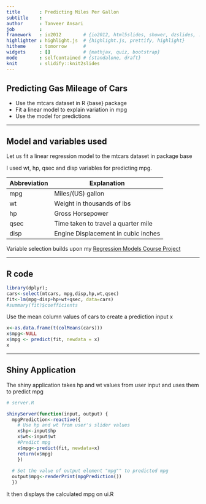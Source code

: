 ```yaml
---
title       : Predicting Miles Per Gallon 
subtitle    : 
author      : Tanveer Ansari
job         : 
framework   : io2012        # {io2012, html5slides, shower, dzslides, ...}
highlighter : highlight.js  # {highlight.js, prettify, highlight}
hitheme     : tomorrow      # 
widgets     : []            # {mathjax, quiz, bootstrap}
mode        : selfcontained # {standalone, draft}
knit        : slidify::knit2slides
---
```


## Predicting Gas Mileage of Cars

* Use the mtcars dataset in R {base} package
* Fit a linear model to explain variation in mpg
* Use the model for predictions

--- 

## Model and variables used  

Let us fit a linear regression model to the mtcars dataset in package base  


I used wt, hp, qsec and disp variables for predicting mpg.

Abbreviation | Explanation
----------------------|------------
mpg |  Miles/(US) gallon
wt | Weight in thousands of lbs 
hp | Gross Horsepower
qsec | Time taken to travel a quarter mile
disp | Engine Displacement in cubic inches  


Variable selection builds upon my [Regression Models Course Project](https://s3.amazonaws.com/coursera-uploads/user-643a38d96a27064318cb87b3/973532/asst-4/c32a7db0eb8f11e497299d1b8b45aece.pdf)

---

## R code

```r
library(dplyr); 
cars<-select(mtcars, mpg,disp,hp,wt,qsec)
fit<-lm(mpg~disp+hp+wt+qsec, data=cars)
#summary(fit)$coefficients

```
Use the mean column values of cars to create a prediction input x

```r
x<-as.data.frame(t(colMeans(cars)))
x$mpg<-NULL
x$mpg <- predict(fit, newdata = x)
x
```

---

## Shiny Application

The shiny application takes hp and wt values from user input and uses them to predict mpg  
```r
# server.R

shinyServer(function(input, output) {
  mpgPrediction<-reactive({
    # Use hp and wt from user's slider values
    x$hp<-input$hp
    x$wt<-input$wt
    #Predict mpg
    x$mpg<-predict(fit, newdata=x)
    return(x$mpg)
    })
  
  # Set the value of output element "mpg"" to predicted mpg
  output$mpg<-renderPrint(mpgPrediction())
  })
```  

It then displays the calculated mpg on ui.R


